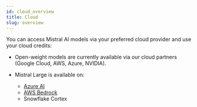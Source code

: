 ```yaml
---
id: cloud_overview
title: Cloud
slug: overview
---
```


You can access Mistral AI models via your preferred cloud provider and use your cloud credits:

- Open-weight models are currently available via our cloud partners (Google Cloud, AWS, Azure, NVIDIA).

- Mistral Large is available on:
    - [Azure AI](../azure)
    - [AWS Bedrock](../aws)
    - Snowflake Cortex
